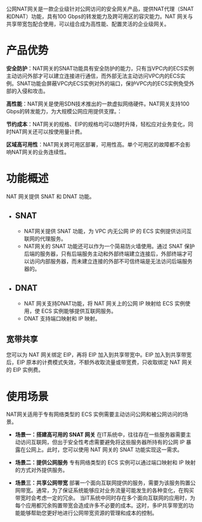 公网NAT网关是一款企业级针对公网访问的安全网关产品，提供NAT代理（SNAT和DNAT）功能，具有100 Gbps的转发能力及跨可用区的容灾能力。NAT 网关与共享带宽包配合使用，可以组合成为高性能、配置灵活的企业级网关。

# 产品优势
**安全防护**：NAT网关的SNAT功能具有安全防护的能力，只有当VPC内的ECS实例主动访问外部才可以建立连接进行通信，而外部无法主动访问VPC内的ECS实例。SNAT功能会屏蔽VPC内ECS实例对外的端口，保护VPC内的ECS实例免受外部的入侵和攻击。

**高性能**：NAT网关是使用SDN技术推出的一款虚拟网络硬件。NAT网关支持100 Gbps的转发能力，为大规模公网应用提供支撑。：

**节约成本**：NAT网关的规格、EIP的规格均可以随时升降，轻松应对业务变化，同时NAT网关还可以按使用量计费。

**区域高可用性**：NAT网关跨可用区部署，可用性高。单个可用区的故障都不会影响NAT网关的业务连续性。

# 功能概述
NAT 网关提供 SNAT 和 DNAT 功能。

* ## **SNAT**
  * NAT网关提供 SNAT 功能，为 VPC 内无公网 IP 的 ECS 实例提供访问互联网的代理服务。
  * NAT网关的 SNAT 功能还可以作为一个简易防火墙使用。通过 SNAT 保护后端的服务器，只有后端服务主动和外部终端建立连接后，外部终端才可以访问内部服务器，而未建立连接的外部不可信终端是无法访问后端服务器的。

* ## **DNAT**
  * NAT 网关支持DNAT功能，将 NAT 网关上的公网 IP 映射给 ECS 实例使用，使 ECS 实例能够提供互联网服务。
  * DNAT 支持端口映射和 IP 映射。

## **宽带共享**
您可以为 NAT 网关绑定 EIP，再将 EIP 加入到共享带宽中。EIP 加入到共享带宽后，EIP 原本的计费模式失效，不额外收取流量或带宽费，只收取绑定 NAT 网关的 EIP 实例费。

# 使用场景
NAT网关适用于专有网络类型的 ECS 实例需要主动访问公网和被公网访问的场景。

* **场景一：搭建高可用的 SNAT 网关**
在IT系统中，往往存在一些服务器需要主动访问互联网，但出于安全性考虑需要避免将这些服务器所持有的公网 IP 暴露在公网上。此时，您可以使用 NAT 网关的 SNAT 功能实现这一需求。

* **场景二：提供公网服务**
专有网络类型的 ECS 实例可以通过端口映射和 IP 映射的方式对外提供服务。

* **场景三：共享公网带宽**
部署一个面向互联网提供的服务，需要为该服务购置公网带宽。通常，为了保证系统能够应对业务流量可能发生的各种变化，在购买带宽时会考虑一定的冗余。
当IT系统中同时存在多个面向互联网的应用时，为每个应用都冗余购置带宽会造成许多不必要的成本。这时，多IP共享带宽的功能能够帮助您更好地进行公网带宽资源的管理和成本的控制。

